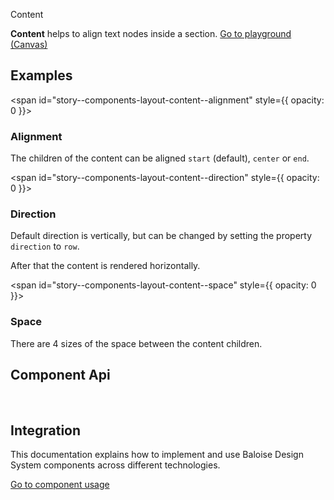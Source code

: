 
<bal-doc-banner id="story--components-layout-content--basic" >Content</bal-doc-banner>

<bal-doc-lead>
  <b>Content</b> helps to align text nodes inside a section.
</bal-doc-lead>

<Canvas withSource="open">
  <Story id="components-layout-content--basic" />
</Canvas>

<bal-doc-app>
  <bal-button-group class="mb-large" position="center">
    <a class="button is-primary" href="?path=/story/components-layout-content--basic">
      Go to playground (Canvas)
    </a>
    <bal-doc-code-sandbox
      framework="angular"
      template={Basic.parameters.docs.source.code}
      modules="layout"
    ></bal-doc-code-sandbox>
    <bal-doc-code-sandbox
      framework="html"
      template={Basic.parameters.docs.source.code}
      modules="layout"
    ></bal-doc-code-sandbox>
  </bal-button-group>
</bal-doc-app>

## Examples

<span id="story--components-layout-content--alignment" style={{ opacity: 0 }}></span>

### Alignment

The children of the content can be aligned `start` (default), `center` or `end`.

<Canvas>
  <Story id="components-layout-content--alignment" />
</Canvas>

<span id="story--components-layout-content--direction" style={{ opacity: 0 }}></span>

### Direction

Default direction is vertically, but can be changed by setting the property `direction` to `row`.

After that the content is rendered horizontally.

<Canvas>
  <Story id="components-layout-content--direction" />
</Canvas>

<span id="story--components-layout-content--space" style={{ opacity: 0 }}></span>

### Space

There are 4 sizes of the space between the content children.

<Canvas>
  <Story id="components-layout-content--space" />
</Canvas>

## Component Api


<Description markdown={readme} />

<br />

## Integration

This documentation explains how to implement and use Baloise Design System components across different technologies.

<a class="button is-primary" href="?path=/docs/development-components--page">
  Go to component usage
</a>


<Description markdown={testing} />

<bal-doc-github link="/components/layout/bal-content/stories/bal-content.docs.mdx"></bal-doc-github>
